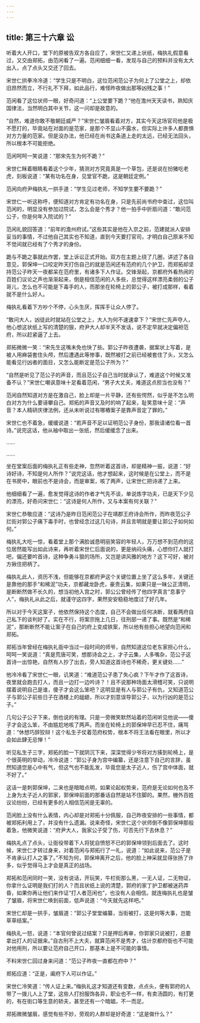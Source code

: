 ```yaml
---
---
---
```

title: 第三十六章 讼
---




听着大人开口，堂下的原被告双方各自应了，宋世仁又递上状纸，梅执礼假意看过，又交由郑拓，由范闲看了一遍。范闲细细一看，发现与自己的预料并没有太大出入，点了点头又交还了回去。

宋世仁拱拳冷冷道：“学生只是不明白，这位范闲范公子为何上了公堂之上，却依旧昂然而立，不行礼不下拜，如此品行，难怪昨夜做出那等凶残之事！”

范闲看了这位状师一眼，好奇问道：“上公堂要下跪？”他在澹州天天读书，熟知庆国律法，当然明白其中关节，这一问却是故意的。

“自然，难道你敢不敬朝廷威严？”宋世仁皱眉看着对方，其实今天这场官司他是极不愿打的，毕竟站在对面的是范家，是那个不显山不露水，但实际上许多人都畏惧对方力量的范家。但是没办法，他已经在尚书这条道上走的太远，已经无法回头，所以根本不可能拒绝。

范闲呵呵一笑说道：“那宋先生为何不跪？”

宋世仁眯着眼睛看着这个少年，猜测对方究竟真是一个草包，还是说在扮猪吃老虎，刻板说道：“某有功名在身，见堂官不跪，这是朝廷定例。”

范闲向府尹梅执礼一拱手道：“学生见过老师，不知学生要不要跪？”

宋世仁一听这称呼，便知道对方肯定有功名在身，只是先前尚书府中查过，这位叫范闲的，明显没有参加过院试，怎么会是个秀才？他一拍手中折扇问道：“敢问范公子，你是何年入院试的？”

范闲礼貌回答道：“前年的澹州府试。”这些其实是他在入京之前，范建就派人安排妥当的事情，不过他自己其实也不知道，直到今天要打官司，才明白自己原来不知不觉间就已经有了个秀才的身份。

跪与不跪之事就此作罢，堂上诉讼正式开始。双方在主题上绕了几圈，讲述了各自意见，郭保坤一口咬定昨天打伤自己的就是范闲还有范府的几个护卫，而郑拓却坚持范公子昨天一夜都呆在范府里，有诸多下人作证。交锋渐起，京都府外看热闹的百姓们议论之声也渐渐起来，倒是相信范闲的人多些，总觉得这样漂亮柔弱的公子哥儿，怎么也不可能是下毒手的人，而那坐在轮椅上的郭公子，被打成那样，看着就不是什么好人。

梅执礼看着下方吵个不停，心头生厌，挥挥手让众人停了。

“敢问大人，凶徒此时就站在公堂之上，大人为何不速速拿下？”宋世仁先声夺人，他心想这状纸上写的清楚的狠，府尹大人却半天不发话，说不定早就决定偏袒范府，所以赶紧逼了上去。

郑拓微微一笑：“宋先生这嘴未免也快了些。郭公子昨夜遭袭，据案状上写着，是被人用麻袋套住头颅，然后遭遇此等惨事，既然被打之前已经被套住了头，又怎么能看见行凶者的面目，又怎么能断定是范公子所为？”

“自然是听见了范公子的声音，而且范公子自己当时就承认了，难道这个时候又准备不认？”宋世仁嘲讽意味十足看着范闲，“男子大丈夫，难道这点担当也没有？”

范闲自然知道对方是在激自己，脸上却是一片平静，还有些愕然，似乎是不怎么明白对方为什么要诬攀自己。郑拓的声音又及时的响了起来，耻笑意味十足：“声音？本人精研庆律法例，还从未听说过有哪樁案子是靠声音定了罪的。”

宋世仁也不着急，缓缓说道：“若声音不足以证明范公子身份，那我请诸位看一首诗。”说完这话，他从袖中取出一张纸，然后缓缓念了出来。

……

……

坐在堂案后面的梅执礼正有些走神，忽然听着这首诗，却是精神一振，说道：“好诗好诗，不知是何人所作？”说完这话，他才想起来，这时候是在公堂上，而不是在书房中，眼前也不是诗会，而是审案，咳了两声，让宋世仁把诗递了上来。

他细细看了一遍，愈发觉得这诗的作者才气先不谈，单说炼字功夫，已是天下少见的漂亮，好奇问宋世仁：“这诗是何人所作，又与本案有何关联？”

宋世仁恭敬应道：“这诗乃是昨日范闲范公子在靖郡王府诗会所作，而昨夜范公子拦街对郭公子痛下毒手时，也曾经念过这几句诗，并且言明就是要让郭公子如何如何。”

梅执礼大吃一惊，看着堂上那个满脸诚恳明丽笑容的年轻人，万万想不到范府的这位居然能写出如此诗来，再听着宋世仁后面说的，更是纳闷头痛，心想你打人就打吧，偏还要吟首诗，这种争勇斗狠的场所，又岂是讲风雅的地方？这下可好，被对方揪住把柄了。

梅执礼此人，资历不浅，但能够在京都府尹这个关键位置上坐了这么多年，关键还是靠他的那手“和稀泥”功夫，京都藏龙卧虎，豪贵云集，如果只是一昧公正清明，是断断然做不长久的，想当初他入宫之时，郭公公曾经传了他四字真言“息事宁人”，梅执礼从此之后，就谨守这四字，果然安安稳稳地度过了好几年。

所以对于今天这案子，他依然保持这个态度，自己不会做出任何决断，就看两府自己私下的谈判好了。实在不行，将案宗拖上几日，往刑部一递了事。既然是“和稀泥”，那断断然不能让案子在自己的府上变成铁案，所以他有些担心地望向范闲和郑拓。

郑拓当年曾经在梅执礼衙中当过一段时间的师爷，自然知道这位老东家担心什么，呵呵一笑说道：“真是荒唐可笑，想那诗会之上，才子云集，人多嘴杂，范公子这首诗一出惊艳，自然有人抄了出去，旁人知道这首诗也不稀奇，更关键处……”

他冷冷看了宋世仁一眼，讥笑道：“难道范公子患了失心疯？下午才作了这首诗，夜里就会跑去打人，而且一边打一边吟诗？！且不说那种场面太滑稽可笑，只说明摆着说明自己是谁，傻子才会这么笨吧？这明显是有人与郭公子有仇，又知道范公子与郭公子前些日子在酒楼上的龃龉，所以才刻意误导郭公子，以为行凶的是范公子。”

几句公子公子下来，倒也说的有理。只是一旁微笑默然站着的范闲听见他说——傻子才会这么笨，不由尴尬地咳了两声。而坐在轮椅上的郭保坤早已忍不住，痛骂道：“休想巧辞狡辩！这个私生子仗着范府权势，根本不将王法看在眼里，所以才会如此肆无忌惮！”

听见私生子三字，郑拓的脸一下就阴沉下来，深深觉得少爷将对方揍到轮椅上，是个很英明的举动，冷冷说道：“郭公子身为宫中编纂，还是注意下自己的言辞，虽然知道您是心中有气，但这气也不能乱发，毕竟您是太子近人，伤了宫中体面，就不好了。”

这话一是刺郭保坤，二来也是暗暗点明，如果论起权势来，范府是无论如何也及不上身为太子近人的郭家，郭保坤前面的那番话自然是站不住脚的。果然，栅外百姓议论纷纷，已经有更多的人相信范闲是无辜的。

范闲脸上没有什么表情，内心却是对郑拓十分佩服，自己昨夜安排的一些事情，都被郑拓利用上了，并没有什么遗漏。说来奇怪，宋世仁这个状师倒不像郭保坤那般着急，他微笑说道：“府尹大人，我家公子受了伤，可否先行下去休息？”

梅执礼点了点头，让衙役带着下人将犹自愤怒不已的郭保坤领到后面去了。这时候，宋世仁才转过身来，对着范闲与郑拓行了一礼，说道：“如此说来，范公子是不肯承认打人之事了。”不知为何，郭保坤离开之后，他的脸上神采就显得张扬了许多，似乎觉得马上才会是真正的战场。

郑拓和范闲同时一笑，没有说话，开玩笑，牛栏街那么黑，一无人证，二无物证，你拿什么证明是我们打的人？而且状纸上说的清楚，郭府的家丁护卫都被迷药弄昏，如果你再让他们来作证“打人者范闲也”，也没有人会相信。就连梅执礼也是皱了皱眉，将宋世仁唤到前面，低声说道：“今天就先这样吧。”

宋世仁却是一拱手，皱眉道：“郭公子堂堂编纂，当街被打，这是何等大事，岂能草草结案。”

梅执礼一怒，说道：“本官何曾说过结案？只是押后再审，你郭家只说被打，总要拿出打人的证据来。”自古刑不上大夫，就算范闲不是秀才，估计京都府衙也不可能对他用刑，所以要让范府自己开口，那基本上是不可能的事情。

不料宋世仁回过身来问道：“范公子昨夜一直都在府中？”

郑拓应道：“正是，阖府下人可以作证。”

宋世仁冷笑道：“传人证上来。”梅执礼这才知道还有变数，点点头，便有郭府的人带了一拨儿人上了堂，这些人打扮服饰各异，职业也不一样，有卖汤圆的，有打更的，有在街口等生意的轿夫，甚至还有一个暗娼，不一而足。

郑拓微微皱眉，感觉有些不妙，旁观的人群却是好奇道：“这是做什么？”
